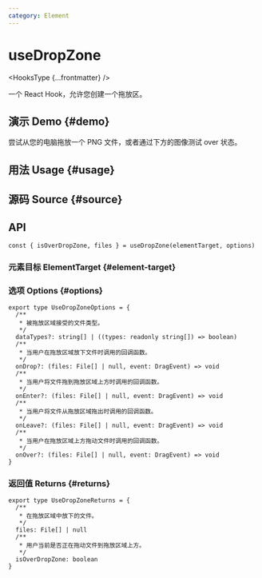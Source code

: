 ```yaml
---
category: Element
---
```


# useDropZone


<HooksType {...frontmatter} />

一个 React Hook，允许您创建一个拖放区。

## 演示 Demo \{#demo}

尝试从您的电脑拖放一个 PNG 文件，或者通过下方的图像测试 over 状态。


<App />

## 用法 Usage \{#usage}



## 源码 Source \{#source}


<Source />

## API

```tsx
const { isOverDropZone, files } = useDropZone(elementTarget, options)
```

### 元素目标 ElementTarget \{#element-target}


<Tip type="target" />

### 选项 Options \{#options}

```tsx
export type UseDropZoneOptions = {
  /**
   * 被拖放区域接受的文件类型。
   */
  dataTypes?: string[] | ((types: readonly string[]) => boolean)
  /**
   * 当用户在拖放区域放下文件时调用的回调函数。
   */
  onDrop?: (files: File[] | null, event: DragEvent) => void
  /**
   * 当用户将文件拖到拖放区域上方时调用的回调函数。
   */
  onEnter?: (files: File[] | null, event: DragEvent) => void
  /**
   * 当用户将文件从拖放区域拖出时调用的回调函数。
   */
  onLeave?: (files: File[] | null, event: DragEvent) => void
  /**
   * 当用户在拖放区域上方拖动文件时调用的回调函数。
   */
  onOver?: (files: File[] | null, event: DragEvent) => void
}
```

### 返回值 Returns \{#returns}

```tsx
export type UseDropZoneReturns = {
  /**
   * 在拖放区域中放下的文件。
   */
  files: File[] | null
  /**
   * 用户当前是否正在拖动文件到拖放区域上方。
   */
  isOverDropZone: boolean
}
```
